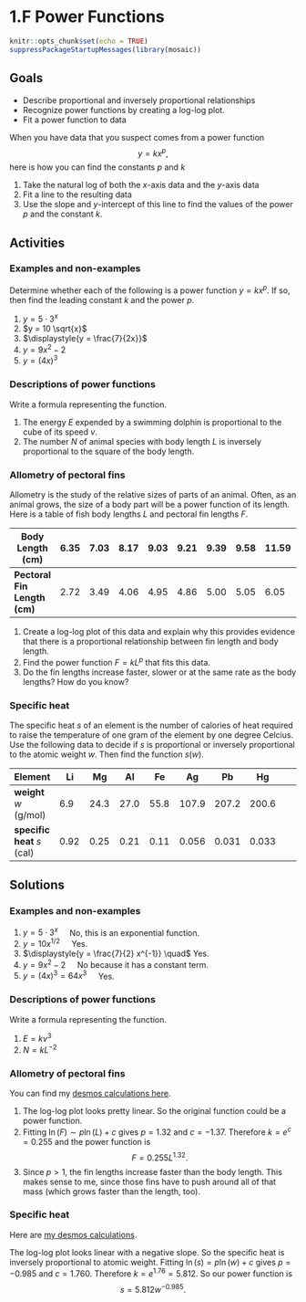 # 1.F Power Functions


```r
knitr::opts_chunk$set(echo = TRUE)
suppressPackageStartupMessages(library(mosaic))
```

## Goals

* Describe proportional and inversely proportional relationships
* Recognize power functions by creating a log-log plot.
* Fit a power function to data

When you have data that you suspect comes from a power function 
$$y=k x^p,$$ 
here is how you can find the constants $p$ and $k$

1. Take the natural log of both the $x$-axis data and the $y$-axis data
2. Fit a line to the resulting data 
3. Use the slope and $y$-intercept of this line to find the values of the power $p$ and the constant $k$.

## Activities

### Examples and non-examples

Determine whether each of the following is a power function $y=k x^p$. If so, then find the leading constant $k$ and the power $p$. 


1. $y=5 \cdot 3^x$
2. $y = 10 \sqrt{x}$
3. $\displaystyle{y = \frac{7}{2x}}$
4. $y = 9x^2 -2$
5. $y = (4x)^3$

### Descriptions of power functions

Write a formula representing the function.

1. The energy $E$ expended by a swimming dolphin is proportional to the cube of its speed $v$.
2. The number $N$ of animal species with body length $L$ is inversely proportional to the square of the body length.



### Allometry of pectoral fins

Allometry is the study of the relative sizes of parts of an animal.  Often, as an animal grows, the size of a body part will be a power function of its length. Here is a table of fish body lengths $L$ and pectoral fin lengths $F$.

**Body Length (cm)**   | 6.35 | 7.03 | 8.17 | 9.03 | 9.21 | 9.39 | 9.58 | 11.59 
-------|-------|-------|-------|-------|-------|-------|-------|-------|-------|-------
**Pectoral Fin Length (cm)** | 2.72 | 3.49 | 4.06 | 4.95 | 4.86 | 5.00 | 5.05 | 6.05


1. Create a log-log plot of this data and explain why this provides evidence that there is a proportional relationship between fin length and body length.
2. Find the power function $F = k L^p$ that fits this data.
3. Do the fin lengths increase faster, slower or at the same rate as the body lengths? How do you know?

### Specific heat

The specific heat $s$ of an element is the number of calories of heat required to raise the temperature of one gram of the element by one degree Celcius. Use the following data to decide if $s$ is proportional or inversely proportional to the atomic weight $w$. Then find the function $s(w)$.

**Element**   | Li | Mg | Al | Fe | Ag | Pb | Hg 
-------|-------|-------|-------|-------|-------|-------|-------|-------
**weight** $w$ (g/mol) | 6.9 | 24.3 | 27.0 | 55.8 | 107.9 | 207.2 | 200.6 
**specific heat** $s$ (cal) | 0.92  | 0.25 | 0.21 | 0.11 | 0.056 | 0.031 | 0.033 


## Solutions

### Examples and non-examples

1. $y=5 \cdot 3^x \quad$ No, this is an exponential function.
2. $y = 10 x^{1/2} \quad$ Yes.
3. $\displaystyle{y = \frac{7}{2} x^{-1}} \quad$ Yes.
4. $y = 9x^2 -2 \quad$ No because it has a constant term.
5. $y = (4x)^3 = 64x^3\quad$ Yes.

### Descriptions of power functions

Write a formula representing the function.

1. $E = k v^3$
2. $N = k L^{-2}$

### Allometry of pectoral fins

You can find my [desmos calculations here](https://www.desmos.com/calculator/rtmpxre4l4). 

1. The log-log plot looks pretty linear. So the original function could be a power function.
2. Fitting $\ln(F) \sim p \ln(L) + c$ gives $p=1.32$ and $c=-1.37$. Therefore $k=e^c=0.255$ and the power function is
$$
F = 0.255 L^{1.32}.
$$
3. Since $p>1$, the fin lengths increase faster than the body length. This makes sense to me, since those fins have to push around all of that mass (which grows faster than the length, too).

### Specific heat

Here are [my desmos calculations](https://www.desmos.com/calculator/mkpxf7fnaf).

The log-log plot looks linear with a negative slope. So the specific heat is inversely proportional to atomic weight. Fitting $\ln(s) = p \ln(w) + c$ gives $p=-0.985$ and $c=1.760$. Therefore $k=e^{1.76} = 5.812$. So our power function is
$$
s = 5.812 w^{-0.985}.
$$
